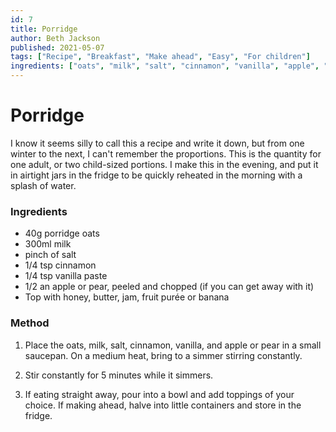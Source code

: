 ```yaml
---
id: 7
title: Porridge
author: Beth Jackson
published: 2021-05-07
tags: ["Recipe", "Breakfast", "Make ahead", "Easy", "For children"]
ingredients: ["oats", "milk", "salt", "cinnamon", "vanilla", "apple", "pear"]
---
```


# Porridge

<BlogTextWrapper>

I know it seems silly to call this a recipe and write it down, but from one winter to the next, I can't remember the proportions. This is the quantity for one adult, or two child-sized portions. I make this in the evening, and put it in airtight jars in the fridge to be quickly reheated in the morning with a splash of water.

</BlogTextWrapper>

<BlogTextWrapper>

### Ingredients

- 40g porridge oats
- 300ml milk
- pinch of salt
- 1/4 tsp cinnamon
- 1/4 tsp vanilla paste
- 1/2 an apple or pear, peeled and chopped (if you can get away with it)
- Top with honey, butter, jam, fruit purée or banana

</BlogTextWrapper>

<BlogTextWrapper>

### Method

1. Place the oats, milk, salt, cinnamon, vanilla, and apple or pear in a small saucepan. On a medium heat, bring to a simmer stirring constantly.

2. Stir constantly for 5 minutes while it simmers.

<Timer inputHours={0} inputMinutes={5} inputSeconds={0} />

3. If eating straight away, pour into a bowl and add toppings of your choice. If making ahead, halve into little containers and store in the fridge.

</BlogTextWrapper>

<ClickableTags tags={tags} />
